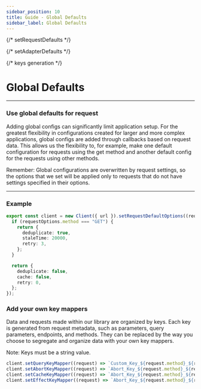 ```yaml
---
sidebar_position: 10
title: Guide - Global Defaults
sidebar_label: Global Defaults
---
```


{/* setRequestDefaults */}

{/* setAdapterDefaults */}

{/* keys generation */}

# Global Defaults

---

### Use global defaults for request

Adding global configs can significantly limit application setup. For the greatest flexibility in configurations created
for larger and more complex applications, global configs are added through callbacks based on request data. This allows
us the flexibility to, for example, make one default configuration for requests using the get method and another default
config for the requests using other methods.

Remember: Global configurations are overwritten by request settings, so the options that we set will be applied only to
requests that do not have settings specified in their options.

---

### Example

```ts
export const client = new Client({ url }).setRequestDefaultOptions((requestOptions) => {
  if (requestOptions.method === "GET") {
    return {
      deduplicate: true,
      staleTime: 20000,
      retry: 3,
    };
  }

  return {
    deduplicate: false,
    cache: false,
    retry: 0,
  };
});
```

### Add your own key mappers

Data and requests made within our library are organized by keys. Each key is generated from request metadata, such as
parameters, query parameters, endpoints, and methods. They can be replaced by the way you choose to segregate and
organize data with your own key mappers.

Note: Keys must be a string value.

```ts
client.setQueryKeyMapper((request) => `Custom_Key_${request.method}_${request.endpoint}`);
client.setAbortKeyMapper((request) => `Abort_Key_${request.method}_${request.endpoint}`);
client.setCacheKeyMapper((request) => `Abort_Key_${request.method}_${request.endpoint}`);
client.setEffectKeyMapper((request) => `Abort_Key_${request.method}_${request.endpoint}`);
```
